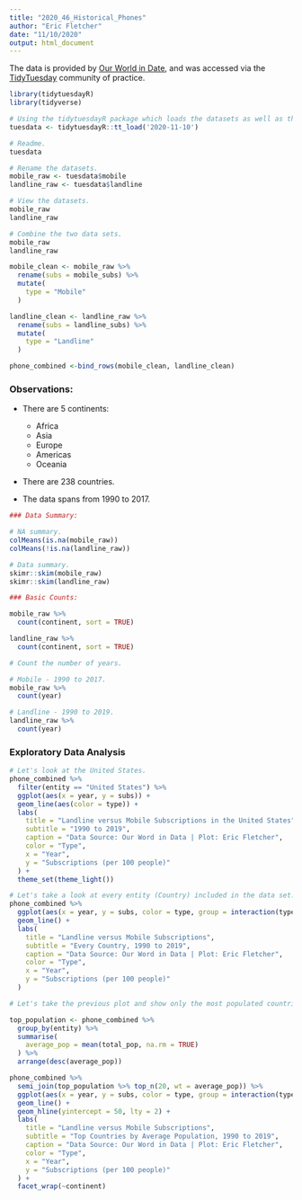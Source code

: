 ```yaml
---
title: "2020_46_Historical_Phones"
author: "Eric Fletcher"
date: "11/10/2020"
output: html_document
---
```


The data is provided by [Our World in Date](https://ourworldindata.org/technology-adoption#technology-leapfrogging), and was accessed via the [TidyTuesday](https://github.com/rfordatascience/tidytuesday) community of practice.

```r
library(tidytuesdayR)
library(tidyverse)
```

```r
# Using the tidytuesdayR package which loads the datasets as well as the readme. 
tuesdata <- tidytuesdayR::tt_load('2020-11-10')

# Readme.
tuesdata

# Rename the datasets. 
mobile_raw <- tuesdata$mobile
landline_raw <- tuesdata$landline

# View the datasets.
mobile_raw
landline_raw
```

```r
# Combine the two data sets. 
mobile_raw
landline_raw

mobile_clean <- mobile_raw %>% 
  rename(subs = mobile_subs) %>% 
  mutate(
    type = "Mobile"
  )

landline_clean <- landline_raw %>% 
  rename(subs = landline_subs) %>% 
  mutate(
    type = "Landline"
  )

phone_combined <-bind_rows(mobile_clean, landline_clean)

```

### Observations:

-   There are 5 continents:

    -   Africa
    -   Asia
    -   Europe
    -   Americas
    -   Oceania

-   There are 238 countries.

-   The data spans from 1990 to 2017.

```r

### Data Summary:

# NA summary.
colMeans(is.na(mobile_raw))
colMeans(!is.na(landline_raw))

# Data summary.
skimr::skim(mobile_raw)
skimr::skim(landline_raw)

### Basic Counts:

mobile_raw %>% 
  count(continent, sort = TRUE)

landline_raw %>% 
  count(continent, sort = TRUE)

# Count the number of years.

# Mobile - 1990 to 2017.
mobile_raw %>% 
  count(year)

# Landline - 1990 to 2019.
landline_raw %>% 
  count(year)
```

### Exploratory Data Analysis

```r
# Let's look at the United States.
phone_combined %>% 
  filter(entity == "United States") %>% 
  ggplot(aes(x = year, y = subs)) +
  geom_line(aes(color = type)) +
  labs(
    title = "Landline versus Mobile Subscriptions in the United States",
    subtitle = "1990 to 2019",
    caption = "Data Source: Our Word in Data | Plot: Eric Fletcher",
    color = "Type",
    x = "Year",
    y = "Subscriptions (per 100 people)"
  ) +
  theme_set(theme_light())
```

```r
# Let's take a look at every entity (Country) included in the data set. 
phone_combined %>% 
  ggplot(aes(x = year, y = subs, color = type, group = interaction(type, entity))) +
  geom_line() + 
  labs(
    title = "Landline versus Mobile Subscriptions",
    subtitle = "Every Country, 1990 to 2019",
    caption = "Data Source: Our Word in Data | Plot: Eric Fletcher",
    color = "Type",
    x = "Year",
    y = "Subscriptions (per 100 people)"
  )
```

```r
# Let's take the previous plot and show only the most populated countries.

top_population <- phone_combined %>% 
  group_by(entity) %>% 
  summarise(
    average_pop = mean(total_pop, na.rm = TRUE)
  ) %>% 
  arrange(desc(average_pop))

phone_combined %>% 
  semi_join(top_population %>% top_n(20, wt = average_pop)) %>% 
  ggplot(aes(x = year, y = subs, color = type, group = interaction(type, entity))) +
  geom_line() +
  geom_hline(yintercept = 50, lty = 2) +
  labs(
    title = "Landline versus Mobile Subscriptions",
    subtitle = "Top Countries by Average Population, 1990 to 2019",
    caption = "Data Source: Our Word in Data | Plot: Eric Fletcher",
    color = "Type",
    x = "Year",
    y = "Subscriptions (per 100 people)"
  ) +
  facet_wrap(~continent)

```